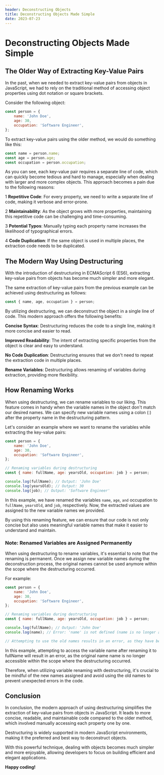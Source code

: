 ```yaml
---
header: Deconstructing Objects
title: Deconstructing Objects Made Simple
date: 2023-07-23
---
```


# Deconstructing Objects Made Simple

## The Older Way of Extracting Key-Value Pairs

In the past, when we needed to extract key-value pairs from objects in JavaScript, we had to rely on the traditional method of accessing object properties using dot notation or square brackets.

Consider the following object:

```jsx
const person = {
	name: 'John Doe',
	age: 30,
	occupation: 'Software Engineer',
};
```

To extract key-value pairs using the older method, we would do something like this:

```jsx
const name = person.name;
const age = person.age;
const occupation = person.occupation;
```

As you can see, each key-value pair requires a separate line of code, which can quickly become tedious and hard to manage, especially when dealing with larger and more complex objects. This approach becomes a pain due to the following reasons:

1 **Repetitive Code**: For every property, we need to write a separate line of code, making it verbose and error-prone.

2 **Maintainability**: As the object grows with more properties, maintaining this repetitive code can be challenging and time-consuming.

3 **Potential Typos**: Manually typing each property name increases the likelihood of typographical errors.

4 **Code Duplication**: If the same object is used in multiple places, the extraction code needs to be duplicated.

## The Modern Way Using Destructuring

With the introduction of destructuring in ECMAScript 6 (ES6), extracting key-value pairs from objects has become much simpler and more elegant.

The same extraction of key-value pairs from the previous example can be achieved using destructuring as follows:

```jsx
const { name, age, occupation } = person;
```

By utilizing destructuring, we can deconstruct the object in a single line of code. This modern approach offers the following benefits:

**Concise Syntax**: Destructuring reduces the code to a single line, making it more concise and easier to read.

**Improved Readability**: The intent of extracting specific properties from the object is clear and easy to understand.

**No Code Duplication**: Destructuring ensures that we don't need to repeat the extraction code in multiple places.

**Rename Variables**: Destructuring allows renaming of variables during extraction, providing more flexibility.

## How Renaming Works

When using destructuring, we can rename variables to our liking. This feature comes in handy when the variable names in the object don't match our desired names. We can specify new variable names using a colon (:) after the property name in the destructuring pattern.

Let's consider an example where we want to rename the variables while extracting the key-value pairs:

```jsx
const person = {
	name: 'John Doe',
	age: 30,
	occupation: 'Software Engineer',
};

// Renaming variables during destructuring
const { name: fullName, age: yearsOld, occupation: job } = person;

console.log(fullName); // Output: 'John Doe'
console.log(yearsOld); // Output: 30
console.log(job); // Output: 'Software Engineer'
```

In this example, we have renamed the variables `name`, `age`, `and` occupation to `fullName`, `yearsOld`, and `job`, respectively. Now, the extracted values are assigned to the new variable names we provided.

By using this renaming feature, we can ensure that our code is not only concise but also uses meaningful variable names that make it easier to understand and maintain.

### Note: Renamed Variables are Assigned Permanently

When using destructuring to rename variables, it's essential to note that the renaming is permanent. Once we assign new variable names during the deconstruction process, the original names cannot be used anymore within the scope where the destructuring occurred.

For example:

```jsx
const person = {
	name: 'John Doe',
	age: 30,
	occupation: 'Software Engineer',
};

// Renaming variables during destructuring
const { name: fullName, age: yearsOld, occupation: job } = person;

console.log(fullName); // Output: 'John Doe'
console.log(name); // Error: 'name' is not defined (name is no longer accessible)

// Attempting to use the old names results in an error, as they have been renamed.
```

In this example, attempting to access the variable name after renaming it to fullName will result in an error, as the original name name is no longer accessible within the scope where the destructuring occurred.

Therefore, when utilizing variable renaming with destructuring, it's crucial to be mindful of the new names assigned and avoid using the old names to prevent unexpected errors in the code.

## Conclusion

In conclusion, the modern approach of using destructuring simplifies the extraction of key-value pairs from objects in JavaScript. It leads to more concise, readable, and maintainable code compared to the older method, which involved manually accessing each property one by one.

Destructuring is widely supported in modern JavaScript environments, making it the preferred and best way to deconstruct objects.

With this powerful technique, dealing with objects becomes much simpler and more enjoyable, allowing developers to focus on building efficient and elegant applications.

**Happy coding!**
